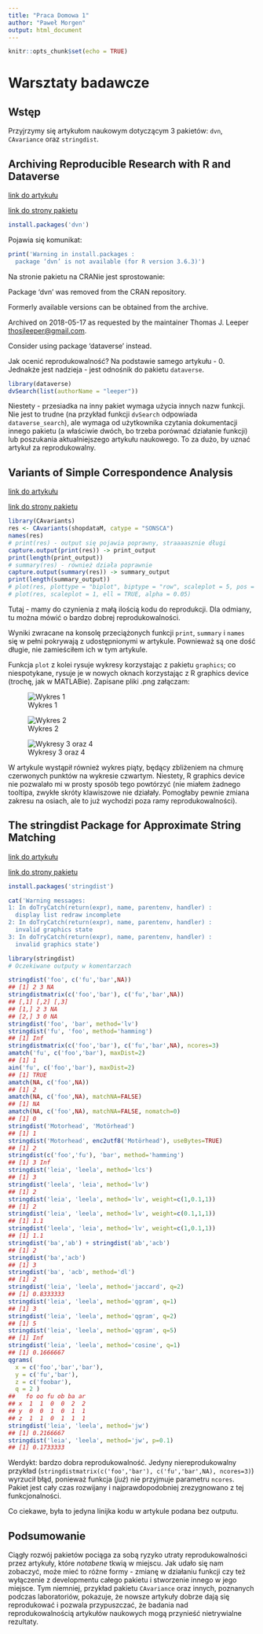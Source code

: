 ```yaml
---
title: "Praca Domowa 1"
author: "Paweł Morgen"
output: html_document
---
```


```r
knitr::opts_chunk$set(echo = TRUE)
```

# Warsztaty badawcze

## Wstęp

Przyjrzymy się artykułom naukowym dotyczącym 3 pakietów: `dvn`, `CAvariance` oraz `stringdist`.

## Archiving Reproducible Research with R and Dataverse

[link do artykułu](https://journal.r-project.org/archive/2014/RJ-2014-015/RJ-2014-015.pdf)

[link do strony pakietu](https://cran.r-project.org/web/packages/dvn/index.html)

```r
install.packages('dvn')
```
Pojawia się komunikat: 
```r
print('Warning in install.packages :
  package ‘dvn’ is not available (for R version 3.6.3)')
```
Na stronie pakietu na CRANie jest sprostowanie:

Package ‘dvn’ was removed from the CRAN repository.

Formerly available versions can be obtained from the archive.

Archived on 2018-05-17 as requested by the maintainer Thomas J. Leeper <thosjleeper@gmail.com>.

Consider using package ‘dataverse’ instead.

Jak ocenić reprodukowalność? Na podstawie samego artykułu - 0. 
Jednakże jest nadzieja - jest odnośnik do pakietu `dataverse`.

```r
library(dataverse)
dvSearch(list(authorName = "leeper"))
```

Niestety - przesiadka na inny pakiet wymaga użycia innych nazw funkcji. Nie jest to trudne (na przykład funkcji `dvSearch` odpowiada `dataverse_search`), ale wymaga od użytkownika czytania dokumentacji innego pakietu (a właściwie dwóch, bo trzeba porównać działanie funkcji) lub poszukania aktualniejszego artykułu naukowego. To za dużo, by uznać artykuł za reprodukowalny.


## Variants of Simple Correspondence Analysis

[link do artykułu](https://journal.r-project.org/archive/2016/RJ-2016-039/RJ-2016-039.pdf)

[link do strony pakietu](https://cran.r-project.org/web/packages/CAvariants/index.html)

```r
library(CAvariants)
res <- CAvariants(shopdataM, catype = "SONSCA")
names(res)
# print(res) - output się pojawia poprawny, straaaasznie długi
capture.output(print(res)) -> print_output
print(length(print_output))
# summary(res) - również działa poprawnie
capture.output(summary(res)) -> summary_output
print(length(summary_output))
# plot(res, plottype = "biplot", biptype = "row", scaleplot = 5, pos = 1)
# plot(res, scaleplot = 1, ell = TRUE, alpha = 0.05)
```

Tutaj - mamy do czynienia z małą ilością kodu do reprodukcji. Dla odmiany, tu można mówić o bardzo dobrej reprodukowalności.

Wyniki zwracane na konsolę przeciążonych funkcji `print`, `summary` i `names` się w pełni pokrywają z udostępnionymi w artykule. Pownieważ są one dość długie, nie zamieściłem ich w tym artykule.

Funkcja `plot` z kolei rysuje wykresy korzystając z pakietu `graphics`; co niespotykane, rysuje je w nowych oknach korzystając z R graphics device (trochę, jak w MATLABie). Zapisane pliki .png załączam:

![Wykres 1](CAV1.jpeg)

![Wykres 2](CAV2.png)

![Wykresy 3 oraz 4](CAV3.png)

W artykule wystąpił również wykres piąty, będący zbliżeniem na chmurę czerwonych punktów na wykresie czwartym. Niestety, R graphics device nie pozwalało mi w prosty sposób tego powtórzyć (nie miałem żadnego tooltipa, zwykłe skróty klawiszowe nie działały. Pomogłaby pewnie zmiana zakresu na osiach, ale to już wychodzi poza ramy reprodukowalności).

## The stringdist Package for Approximate String Matching

[link do artykułu](https://journal.r-project.org/archive/2014/RJ-2014-011/RJ-2014-011.pdf)

[link do strony pakietu](https://cran.r-project.org/web/packages/stringdist/index.html)



```r
install.packages('stringdist')
```
```r
cat('Warning messages:
1: In doTryCatch(return(expr), name, parentenv, handler) :
  display list redraw incomplete
2: In doTryCatch(return(expr), name, parentenv, handler) :
  invalid graphics state
3: In doTryCatch(return(expr), name, parentenv, handler) :
  invalid graphics state')
```

```r
library(stringdist)
# Oczekiwane outputy w komentarzach

stringdist('foo', c('fu','bar',NA))
## [1] 2 3 NA
stringdistmatrix(c('foo','bar'), c('fu','bar',NA))
## [,1] [,2] [,3]
## [1,] 2 3 NA
## [2,] 3 0 NA
stringdist('foo', 'bar', method='lv')
stringdist('fu', 'foo', method='hamming')
## [1] Inf
stringdistmatrix(c('foo','bar'), c('fu','bar',NA), ncores=3)
amatch('fu', c('foo','bar'), maxDist=2)
## [1] 1
ain('fu', c('foo','bar'), maxDist=2)
## [1] TRUE
amatch(NA, c('foo',NA))
## [1] 2
amatch(NA, c('foo',NA), matchNA=FALSE)
## [1] NA
amatch(NA, c('foo',NA), matchNA=FALSE, nomatch=0)
## [1] 0
stringdist('Motorhead', 'Motörhead')
## [1] 1
stringdist('Motorhead', enc2utf8('Motörhead'), useBytes=TRUE)
## [1] 2
stringdist(c('foo','fu'), 'bar', method='hamming')
## [1] 3 Inf
stringdist('leia', 'leela', method='lcs')
## [1] 3
stringdist('leela', 'leia', method='lv')
## [1] 2
stringdist('leia', 'leela', method='lv', weight=c(1,0.1,1))
## [1] 2
stringdist('leia', 'leela', method='lv', weight=c(0.1,1,1))
## [1] 1.1
stringdist('leela', 'leia', method='lv', weight=c(1,0.1,1))
## [1] 1.1
stringdist('ba','ab') + stringdist('ab','acb')
## [1] 2
stringdist('ba','acb')
## [1] 3
stringdist('ba', 'acb', method='dl')
## [1] 2
stringdist('leia', 'leela', method='jaccard', q=2)
## [1] 0.8333333
stringdist('leia', 'leela', method='qgram', q=1)
## [1] 3
stringdist('leia', 'leela', method='qgram', q=2)
## [1] 5
stringdist('leia', 'leela', method='qgram', q=5)
## [1] Inf
stringdist('leia', 'leela', method='cosine', q=1)
## [1] 0.1666667
qgrams(
  x = c('foo','bar','bar'),
  y = c('fu','bar'),
  z = c('foobar'),
  q = 2 )
##   fo oo fu ob ba ar
## x  1  1  0  0  2  2
## y  0  0  1  0  1  1
## z  1  1  0  1  1  1
stringdist('leia', 'leela', method='jw')
## [1] 0.2166667
stringdist('leia', 'leela', method='jw', p=0.1)
## [1] 0.1733333
```

Werdykt: bardzo dobra reprodukowalność. Jedyny niereprodukowalny przykład (`stringdistmatrix(c('foo','bar'), c('fu','bar',NA), ncores=3)`) wyrzucił błąd, ponieważ funkcja (*już*) nie przyjmuje parametru `ncores`. Pakiet jest cały czas rozwijany i najprawdopodobniej zrezygnowano z tej funkcjonalności.

Co ciekawe, była to jedyna linijka kodu w artykule podana bez outputu.

## Podsumowanie

Ciągły rozwój pakietów pociąga za sobą ryzyko utraty reprodukowalności przez artykuły, które *notabene* tkwią w miejscu. Jak udało się nam zobaczyć, może mieć to różne formy - zmianę w działaniu funkcji czy też wyłączenie z developmentu całego pakietu i stworzenie innego w jego miejsce. Tym niemniej, przykład pakietu `CAvariance` oraz innych, poznanych podczas laboratoriów, pokazuje, że nowsze artykuły dobrze dają się reprodukować i pozwala przypuszczać, że badania nad reprodukowalnością artykułów naukowych mogą przynieść nietrywialne rezultaty.